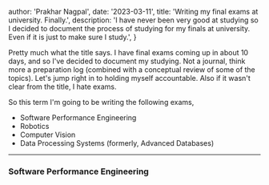 
  author: 'Prakhar Nagpal',
  date: '2023-03-11',
  title: 'Writing my final exams at university. Finally.',
  description:
    'I have never been very good at studying so I decided to document the process of studying for my finals at university. Even if it is just to make sure I study.',
}


Pretty much what the title says. I have final exams coming up in about 10 days, and so I've decided to document my studying. Not a journal, think more a preparation log (combined with a conceptual review of some of the topics). Let's jump right in to holding myself accountable. Also if it wasn't clear from the title, I hate exams.

So this term I'm going to be writing the following exams,

- Software Performance Engineering
- Robotics
- Computer Vision
- Data Processing Systems (formerly, Advanced Databases)

---

### Software Performance Engineering
